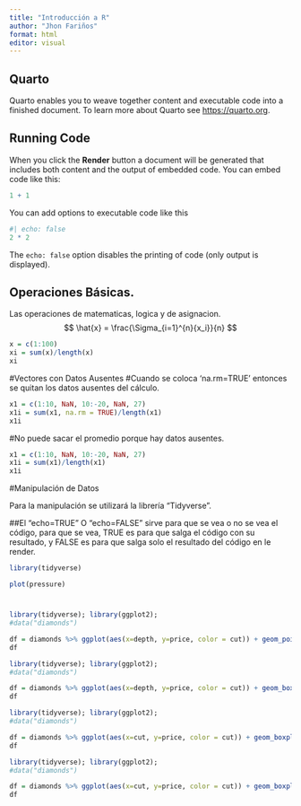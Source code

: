 ```yaml
---
title: "Introducción a R"
author: "Jhon Fariños"
format: html
editor: visual
---
```


## Quarto

Quarto enables you to weave together content and executable code into a finished document. To learn more about Quarto see <https://quarto.org>.

## Running Code

When you click the **Render** button a document will be generated that includes both content and the output of embedded code. You can embed code like this:

```r
1 + 1
```

You can add options to executable code like this

```r
#| echo: false
2 * 2
```

The `echo: false` option disables the printing of code (only output is displayed).

## Operaciones Básicas.

Las operaciones de matematicas, logica y de asignacion. $$
\hat{x} = \frac{\Sigma_{i=1}^{n}{x_i}}{n}
$$

```r
x = c(1:100)
xi = sum(x)/length(x)
xi
```
#Vectores con Datos Ausentes
#Cuando se coloca 'na.rm=TRUE' entonces se quitan los datos ausentes del cálculo.

```r
x1 = c(1:10, NaN, 10:-20, NaN, 27)
x1i = sum(x1, na.rm = TRUE)/length(x1)
x1i

```
#No puede sacar el promedio porque hay datos ausentes. 

```r
x1 = c(1:10, NaN, 10:-20, NaN, 27)
x1i = sum(x1)/length(x1)
x1i
```
#Manipulación de Datos 

Para la manipulación se utilizará la librería "Tidyverse".

##El "echo=TRUE" O "echo=FALSE" sirve para que se vea o no se vea el código, para que se vea, TRUE es para que salga el código con su resultado, y FALSE es para que salga solo el resultado del código en le render.

```r
library(tidyverse)

plot(pressure)

```

#

```r
library(tidyverse); library(ggplot2); 
#data("diamonds")

df = diamonds %>% ggplot(aes(x=depth, y=price, color = cut)) + geom_point(size=0.2) + facet_wrap(cut ~.)
df
```

```r
library(tidyverse); library(ggplot2); 
#data("diamonds")

df = diamonds %>% ggplot(aes(x=depth, y=price, color = cut)) + geom_boxplot() + geom_jitter(size=0.1, alpha = 0.4) + facet_wrap(cut ~.)
df
```


```r
library(tidyverse); library(ggplot2); 
#data("diamonds")

df = diamonds %>% ggplot(aes(x=cut, y=price, color = cut)) + geom_boxplot() + geom_jitter(size=0.1, alpha = 0.2) 
df
```

```r
library(tidyverse); library(ggplot2); 
#data("diamonds")

df = diamonds %>% ggplot(aes(x=cut, y=price, color = cut)) + geom_boxplot() + geom_jitter(size=0.1, alpha = 0.2) + 
df
```


